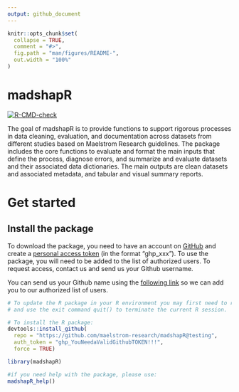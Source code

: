 ```yaml
---
output: github_document
---
```


<!-- README.md is generated from README.Rmd. Please edit that file -->

```r
knitr::opts_chunk$set(
  collapse = TRUE,
  comment = "#>",
  fig.path = "man/figures/README-",
  out.width = "100%"
)
```

# madshapR

<!-- badges: start -->
[![R-CMD-check](https://github.com/maelstrom-research/harmonizR/actions/workflows/R-CMD-check.yaml/badge.svg)](https://github.com/maelstrom-research/harmonizR/actions/workflows/R-CMD-check.yaml)
<!-- badges: end -->

The goal of madshapR is to provide functions to support rigorous processes in 
data cleaning, evaluation, and documentation across datasets from different 
studies based on Maelstrom Research guidelines. The package includes the core 
functions to evaluate and format the main inputs that define the process, 
diagnose errors, and summarize and evaluate datasets and their associated 
data dictionaries. The main outputs are clean datasets and associated metadata, 
and tabular and visual summary reports.

# Get started

## Install the package

To download the package, you need to have an account on
<a href="https://github.com/" target="_blank">GitHub</a> and create a 
<a href="https://github.com/settings/tokens" target="_blank">personal access token</a> 
(in the format "ghp_xxx"). To use the package, you will need to be added to the 
list of authorized users. To request access, contact us and send us your 
Github username.


You can send us your Github name using the 
<a href="https://www.maelstrom-research.org/contact" target="_blank">following link</a> 
so we can add you to our authorized list of users.


```r
# To update the R package in your R environment you may first need to remove it, 
# and use the exit command quit() to terminate the current R session.

# To install the R package:
devtools::install_github(
  repo = "https://github.com/maelstrom-research/madshapR@testing",
  auth_token = "ghp_YouNeedaValidGithubTOKEN!!!",
  force = TRUE)

```


```r
library(madshapR) 

#if you need help with the package, please use:
madshapR_help()

```

